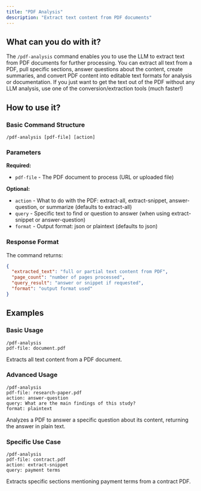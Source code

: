 ```yaml
---
title: "PDF Analysis"
description: "Extract text content from PDF documents"
---
```


## What can you do with it?

The `/pdf-analysis` command enables you to use the LLM to extract text from PDF documents for further processing. You can extract all text from a PDF, pull specific sections, answer questions about the content, create summaries, and convert PDF content into editable text formats for analysis or documentation. If you just want to get the text out of the PDF without any LLM analysis, use one of the conversion/extraction tools (much faster!)

## How to use it?

### Basic Command Structure
```
/pdf-analysis [pdf-file] [action]
```

### Parameters

**Required:**

- `pdf-file` - The PDF document to process (URL or uploaded file)

**Optional:**

- `action` - What to do with the PDF: extract-all, extract-snippet, answer-question, or summarize (defaults to extract-all)
- `query` - Specific text to find or question to answer (when using extract-snippet or answer-question)
- `format` - Output format: json or plaintext (defaults to json)

### Response Format

The command returns:
```json
{
  "extracted_text": "full or partial text content from PDF",
  "page_count": "number of pages processed",
  "query_result": "answer or snippet if requested",
  "format": "output format used"
}
```

## Examples

### Basic Usage
```
/pdf-analysis
pdf-file: document.pdf
```
Extracts all text content from a PDF document.

### Advanced Usage
```
/pdf-analysis
pdf-file: research-paper.pdf
action: answer-question
query: What are the main findings of this study?
format: plaintext
```
Analyzes a PDF to answer a specific question about its content, returning the answer in plain text.

### Specific Use Case
```
/pdf-analysis
pdf-file: contract.pdf
action: extract-snippet
query: payment terms
```
Extracts specific sections mentioning payment terms from a contract PDF.
